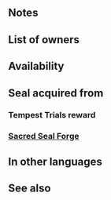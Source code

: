 {{Passive
|name=Brash Assault
|type=B
|exclusive=0
|1name=Brash Assault 1
|1tagid=SID_差し違え1
|1promotionRarity=4
|1promotionTier=1
|1effect=If unit initiates combat against a foe that can counter and unit's HP ≤ 30%, unit makes a guaranteed follow-up attack.
|1required=-
|1cost=50
|2name=Brash Assault 2
|2tagid=SID_差し違え2
|2promotionRarity=5
|2promotionTier=1
|2effect=If unit initiates combat against a foe that can counter and unit's HP ≤ 40%, unit makes a guaranteed follow-up attack.
|2cost=100
|3name=Brash Assault 3
|3tagid=SID_差し違え3
|3effect=If unit initiates combat against a foe that can counter and unit's HP ≤ 50%, unit makes a guaranteed follow-up attack.
|3cost=200
|3next=-
|4name=Brash Assault 4
|4tagid=SID_差し違え4
|4effect=At start of combat, if unit's HP ≤ 99% and unit initiates combat or if foe's HP = 100% and unit initiates combat, inflicts Def/Res-4 on foe, reduces damage from foe's first attack by 30%, unit makes a guaranteed follow-up attack, and unit's next attack deals damage = 30% of foe's attack damage prior to reductions (resets at end of combat; only highest value applied; does not stack).
|4cost=300
|properties4=random_owner
|canUseMove={{MoveList|All}}
|canUseWeapon={{WeaponList|All}}
|properties=random_all
}}
==Notes==
{{IfUnitInitiates}}
{{IfFoeCanCounter}}
{{Guaranteed follow-up interaction}}
{{Temporary debuffs|name=Brash Assault 4}}
{{DamagePercentageReduction}}
{{DamageBoost|beforeReductions=1|name=Brash Assault 4}}
==List of owners==
{{Skill Hero List}}
==Availability==
{{PassiveFocusList}}
{{PassiveDistributionList}}
{{PassiveCombatManualList}}
==Seal acquired from==
===Tempest Trials reward===
{{Tempest Trials seal reward}}
===[[Sacred Seal Forge]]===
{{SealCosts
|seals=Brash Assault 1;Brash Assault 2;Brash Assault 3
|badgeColor=Transparent
|costs1=20;100;20
|costs2=60;200;50
|costs3=400;1000;100
}}
==In other languages==
{{OtherLanguages
|japanese=差し違え
|german=Dreistigkeit
|spanishEU=Rompecontras
|spanishLA=Rompecontras
|french=Casse-cou
|italian=Impudenza
|chineseTW=同歸於盡
|portuguese=Contraofensiva
}}
==See also==
{{See also skills|cond=Description LIKE '%deals damage%attack damage prior to reductions%' OR Description LIKE '%if%foe%can counter%makes a guaranteed follow-up%' AND Description NOT LIKE '%unit can counterattack regardless%'}}
{{Seals Navbox}}
{{Passives Navbox|B}}
